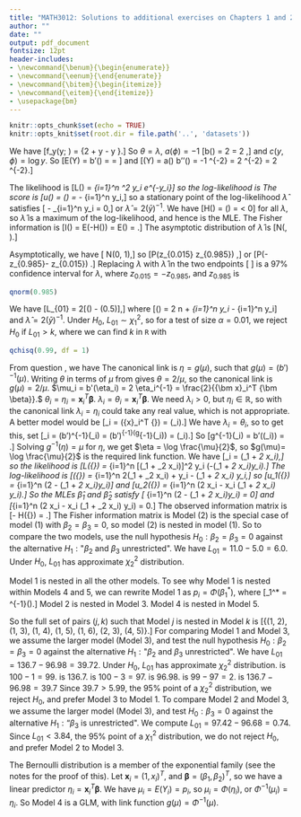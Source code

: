 ```yaml
---
title: "MATH3012: Solutions to additional exercises on Chapters 1 and 2"
author: ""
date: ""
output: pdf_document
fontsize: 12pt
header-includes:
- \newcommand{\benum}{\begin{enumerate}}
- \newcommand{\eenum}{\end{enumerate}}
- \newcommand{\bitem}{\begin{itemize}}
- \newcommand{\eitem}{\end{itemize}}
- \usepackage{bm}
---
```


```r
knitr::opts_chunk$set(echo = TRUE)
knitr::opts_knit$set(root.dir = file.path('..', 'datasets'))
```


\benum
\item 
\benum
\item \label{pt:gamma_ef} 
We have
\[f_y(y; \lambda) = \exp \{2 \log \lambda + \log y - \lambda y \}.\]
So $\theta = \lambda$, $a(\phi) = -1$
\[b(\theta) = 2 \log \lambda = 2 \log \theta,\]
and $c(y, \phi) = \log y$. So
\[E(Y) = b'(\theta) = \frac{2}{\theta} = \frac{2}{\lambda}\]
and
\[\text{Var}(Y) = a(\phi) b''(\theta) = -1 \times -2 \theta^{-2} = 2 \theta^{-2} = 2 \lambda^{-2}.\]

\item
The likelihood is
\[L(\lambda) = \prod_{i=1}^n \lambda^2 y_i e^{-\lambda y_i}\]
so the log-likelihood is
\begin{align*}
\ell(\lambda) &=  \sum_{i=1}^n (2 \log \lambda + \log y_i - \lambda y_i)\\
&= 2 n \log \lambda + \sum_{i=1}^n \log y_i - \lambda \sum_{i=1}^n y_i.
\end{align*}
The score is
\[u(\lambda) = \frac{d}{d \lambda} \ell (\lambda) = \frac{2n}{\lambda} - \sum_{i=1}^n y_i,\]
so a stationary point of the log-likelihood $\hat \lambda$ satisfies
\[\frac{2n}{\hat \lambda} - \sum_{i=1}^n y_i = 0,\]
or $\hat \lambda = 2 (\bar y)^{-1}$.
We have 
\[H(\lambda) = \frac{d^2}{d\lambda^2} \ell (\lambda) = \frac{-2n}{\lambda^2} < 0\]
for all $\lambda$, so $\hat \lambda$ is a maximum of the log-likelihood, and hence is
the MLE.
The Fisher information is
\[I(\lambda) = E\left(-H(\lambda)\right) = E\left(\frac{2n}{\lambda^2}\right) = \frac{2n}{\lambda^2}.\]
The asymptotic distribution of $\hat \lambda$ is
\[\hat \lambda \sim N\left(\lambda, \frac{\lambda^2}{2n} \right).\]

\item
Asymptotically, we have
\[\frac{\sqrt{2n}(\hat \lambda - \lambda)}{\lambda} \sim N(0, 1),\]
so 
\[P(z_{0.015} \leq \frac{\sqrt{2n}(\hat \lambda - \lambda)}{\lambda} \leq z_{0.985}) \approx 0.97,\] 
or
\[P(\hat \lambda - \frac{\lambda}{\sqrt{2 n}}z_{0.985}\leq \lambda \leq \hat \lambda - \frac{\lambda}{\sqrt{2 n}}z_{0.015}) \approx 0.97.\]
Replacing $\lambda$ with $\hat \lambda$ in the two endpoints
\[  \left[\hat \lambda - \frac{\hat \lambda}{\sqrt{2 n}}z_{0.985}, \hat \lambda - \frac{\hat \lambda}{\sqrt{2 n}}z_{0.015}\right]\]
is a $97\%$ confidence interval for $\lambda$, where
$z_{0.015} = - z_{0.985}$, and $z_{0.985}$ is
```r
qnorm(0.985)
```

\item We have 
\[L_{01} = 2[\ell(\hat \lambda) - \ell(0.5)],\]
where
\[\ell(\lambda) = 2 n \log \lambda + \sum_{i=1}^n \log y_i - \lambda \sum_{i=1}^n y_i\]
and $\hat \lambda = 2 (\bar y)^{-1}$.
Under $H_0$, $L_{01} \sim \chi^2_1$, so 
for a test of size $\alpha = 0.01$, 
we reject $H_0$ if $L_{01} > k$, where we can find $k$
in `R` with
```r
qchisq(0.99, df = 1)
```

\eenum
\item
\benum
\item From question \ref{pt:gamma_ef}, we have
\begin{equation}
\mu = b'(\theta) = 2 \theta^{-1}.
\label{eq:mu_theta}
\end{equation}
The canonical link is $\eta = g(\mu)$, such that
$g(\mu) = (b')^{-1}(\mu)$. Writing $\theta$ in terms of $\mu$
from \eqref{eq:mu_theta} gives $\theta = 2 / \mu$, so the canonical link is
$g(\mu) = 2 / \mu$.
\item
\benum
\item 
$\mu_i = b'(\eta_i) = 2 \eta_i^{-1} = \frac{2}{{\bm x}_i^T {\bm \beta}}.$
\item $\theta_i = \eta_i = {\bm x}_i^T {\bm \beta}$.
\item $\lambda_i = \theta_i = {\bm x}_i^T {\bm \beta}$.
\eenum
\item We need $\lambda_i > 0$, but $\eta_i \in \mathbb{R}$, so with the canonical
link $\lambda_i = \eta_i$ could take any real value, which is not appropriate.
\item A better model would be
\[\lambda_i = \exp({\bm x}_i^T {\bm \beta}) = \exp(\eta_i).\]
We have $\lambda_i = \theta_i$, so to get this, set
\[\theta_i = (b')^{-1}(\mu_i) = (b')^{-1}(g^{-1}(\eta_i)) = \exp(\eta_i).\]
So
\[g^{-1}(\eta_i) = b'(\exp(\eta_i)) = \frac{2}{\exp(\eta_i)}.\]
Solving $g^{-1}(\eta) = \mu$ for $\eta$, we get
$\eta = \log \frac{\mu}{2}$, so
$g(\mu)= \log \frac{\mu}{2}$ is the required link function.
\item We have
\[\lambda_i = \exp(\beta_1 + \beta_2 x_i),\]
so the likelihood is 
\[L({\bm \beta}) = \prod_{i=1}^n [\exp(\beta_1 + \beta_2 x_i)]^2 y_i 
\exp(-\exp(\beta_1 + \beta_2 x_i)y_i).\]
The log-likelihood is
\[\ell({\bm \beta}) = \sum_{i=1}^n 2(\beta_1 + \beta_2 x_i) + \log y_i
- \exp(\beta_1 + \beta_2 x_i) y_i,\]
so 
\[u_1({\bm \beta}) = \sum_{i=1}^n (2 - \exp(\beta_1 + \beta_2 x_i)y_i)\]
and
\[u_2({\bm \beta}) = \sum_{i=1}^n (2 x_i - x_i \exp(\beta_1 + \beta_2 x_i) y_i).\]
So the MLEs $\hat \beta_1$ and $\hat \beta_2$ satisfy
\[ \sum_{i=1}^n (2 - \exp(\hat \beta_1 + \hat \beta_2 x_i)y_i) = 0\]
and
\[\sum_{i=1}^n (2 x_i - x_i \exp(\hat\beta_1 + \hat \beta_2 x_i) y_i) = 0.\]
\item The observed information matrix is
\[- H({\bm \beta}) = \begin{pmatrix}
\sum_{i=1}^n \exp(\beta_1 + \beta_2 x_i) y_i & \sum_{i=1}^n x_i \exp(\beta_1 + \beta_2 x_i) y_i \\
\sum_{i=1}^n x_i \exp(\beta_1 + \beta_2 x_i) y_i & \sum_{i=1}^n x_i^2 \exp(\beta_1 + \beta_2 x_i) y_i
\end{pmatrix}.\]
The Fisher information matrix is
\begin{align*}
{\cal I}({\bm \beta}) &= E[- H({\bm \beta})]  \\
&= \begin{pmatrix}
\sum_{i=1}^n \exp(\beta_1 + \beta_2 x_i) E(Y_i) & \sum_{i=1}^n x_i \exp(\beta_1 + \beta_2 x_i) E(Y_i) \\
\sum_{i=1}^n x_i \exp(\beta_1 + \beta_2 x_i) E(Y_i) & \sum_{i=1}^n x_i^2 \exp(\beta_1 + \beta_2 x_i) E(Y_i)
\end{pmatrix} \\
&= \begin{pmatrix}
\sum_{i=1}^n 2 & \sum_{i=1}^n 2 x_i  \\
\sum_{i=1}^n 2 x_i & \sum_{i=1}^n 2 x_i^2 
\end{pmatrix}
\end{align*}
\item Model (2) is the special case of model (1)
with $\beta_2 = \beta_3 = 0$, so model (2) is nested
in model (1). So to compare the two models, use the null
hypothesis $H_0: \beta_2 = \beta_3 = 0$
against the alternative
$H_1: \text{"$\beta_2$ and $\beta_3$ unrestricted"}$.
\item We have $L_{01} = 11.0 - 5.0 = 6.0$.
Under $H_0$, $L_{01}$ has approximate $\chi^2_2$ distribution.
\eenum
\item
\benum
\item 
 Model 1 is nested in all the other models. To see why Model 1 is nested within Models 4 and 5, we can
rewrite Model 1 as $p_i = \Phi(\beta_1^*)$, where
\[\beta_1^* = \Phi^{-1}\left(\frac{\exp(\beta_1)}{1 + \exp(\beta_1)}\right).\]
 Model 2 is nested in Model 3.
 Model 4 is nested in Model 5.

So the full set of pairs $(j, k)$ such that Model $j$ is nested in 
Model $k$ is
\[\{(1, 2), (1, 3), (1, 4), (1, 5), (1, 6), (2, 3), (4, 5)\}.\]
\item
For comparing Model 1 and Model 3, we assume the larger model
(Model 3), and test the null
hypothesis $H_0: \beta_2 = \beta_3 = 0$
against the alternative
$H_1: \text{"$\beta_2$ and $\beta_3$ unrestricted"}$.
\item We have $L_{01} = 136.7 - 96.98 = 39.72$. 
Under $H_0$, $L_{01}$ has approximate $\chi^2_2$ distribution.
\item
\bitem
\item [A] is $100 - 1 = 99$.
\item [B] is $136.7$.
\item [C] is $100 - 3 = 97$.
\item [D] is $96.98$.
\item [E] is $99 - 97 = 2$.
\item [F] is $136.7 - 96.98 = 39.7$
\eitem
Since $39.7 > 5.99$, the $95\%$ point of a $\chi^2_2$
distribution, we reject $H_0$, and prefer Model 3 to 
Model 1.
\item To compare Model 2 and Model 3, we assume
the larger model (Model 3), and test $H_0: \beta_3 = 0$
against the alternative $H_1 : \text{``$\beta_3$ is unrestricted"}$.
We compute $L_{01} = 97.42 - 96.68 = 0.74$. Since $L_{01} < 3.84$,
the $95 \%$ point of a $\chi^2_1$ distribution, we do not reject
$H_0$, and prefer Model 2 to Model 3.
\item The Bernoulli distribution is a member of the exponential family
(see the notes for the proof of this). Let
${\bm x}_i = (1, x_i)^T$, and $\bm \beta = (\beta_1, \beta_2)^T$,
so we have a linear predictor $\eta_i = {\bm x}_i^T {\bm \beta}$.
We have $\mu_i = E(Y_i) = p_i$, so $\mu_i = \Phi(\eta_i)$, 
or $\Phi^{-1}(\mu_i) = \eta_i$. So Model 4 is a GLM, with link
function $g(\mu) = \Phi^{-1}(\mu)$.


\eenum
\eenum
